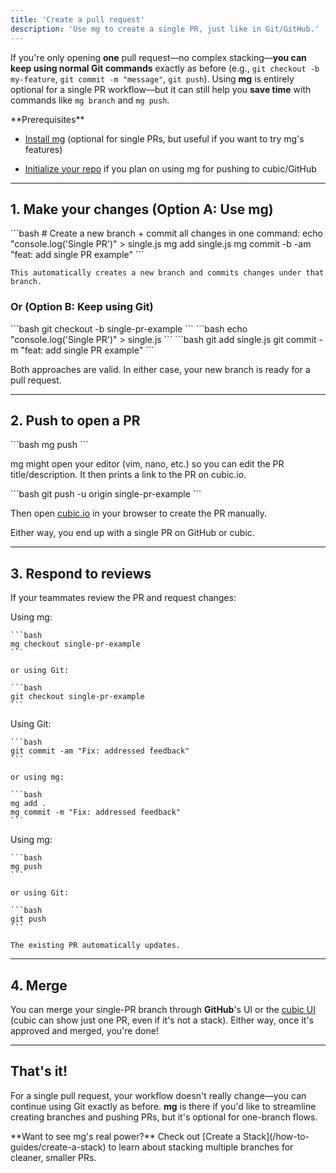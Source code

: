 ```yaml
---
title: 'Create a pull request'
description: 'Use mg to create a single PR, just like in Git/GitHub.'
---
```


If you're only opening **one** pull request—no complex stacking—**you can keep using normal Git commands** exactly as before (e.g., `git checkout -b my-feature`, `git commit -m "message"`, `git push`). Using **mg** is entirely optional for a single PR workflow—but it can still help you **save time** with commands like `mg branch` and `mg push`.

<Note>
  **Prerequisites**

- [Install mg](/installation) (optional for single PRs, but useful if you want to try mg's features)

- [Initialize your repo](/how-to-guides/initialize-in-repo) if you plan on using mg for pushing to cubic/GitHub
  </Note>

---

## 1. Make your changes (Option A: Use mg)

<Steps>
  <Step title="Create a new branch and commit in one command">
    ```bash
    # Create a new branch + commit all changes in one command: 
    echo "console.log('Single PR')" > single.js 
    mg add single.js 
    mg commit -b -am "feat: add single PR example" 
    ```

    This automatically creates a new branch and commits changes under that branch.

  </Step>
</Steps>

### Or (Option B: Keep using Git)

<Steps>
  <Step title="Create a branch">
    ```bash
    git checkout -b single-pr-example 
    ```
  </Step>

<Step title="Make changes">
  ```bash echo "console.log('Single PR')" > single.js ```
</Step>

  <Step title="Commit your changes">
    ```bash
    git add single.js 
    git commit -m "feat: add single PR example" 
    ```
  </Step>
</Steps>

Both approaches are valid. In either case, your new branch is ready for a pull request.

---

## 2. Push to open a PR

<Accordion title="Using mg">
  ```bash
  mg push 
  ```

mg might open your editor (vim, nano, etc.) so you can edit the PR title/description. It then prints a link to the PR on cubic.io.

</Accordion>

<Accordion title="Using Git">
  ```bash
  git push -u origin single-pr-example 
  ```

Then open [cubic.io](https://cubic.io) in your browser to create the PR manually.

</Accordion>

Either way, you end up with a single PR on GitHub or cubic.

---

## 3. Respond to reviews

If your teammates review the PR and request changes:

<Steps>
  <Step title="Check out your feature branch">
    Using mg:

    ```bash
    mg checkout single-pr-example
    ```

    or using Git:

    ```bash
    git checkout single-pr-example
    ```

  </Step>

  <Step title="Make and commit changes">
    Using Git:

    ```bash
    git commit -am "Fix: addressed feedback"
    ```

    or using mg:

    ```bash
    mg add .
    mg commit -m "Fix: addressed feedback"
    ```

  </Step>

  <Step title="Push changes">
    Using mg:

    ```bash
    mg push
    ```

    or using Git:

    ```bash
    git push
    ```

    The existing PR automatically updates.

  </Step>
</Steps>

---

## 4. Merge

You can merge your single-PR branch through **GitHub**'s UI or the [cubic UI](/how-to-guides/merge-your-stack) (cubic can show just one PR, even if it's not a stack). Either way, once it's approved and merged, you're done!

---

## That's it!

For a single pull request, your workflow doesn't really change—you can continue using Git exactly as before. **mg** is there if you'd like to streamline creating branches and pushing PRs, but it's optional for one-branch flows.

<Tip>
  **Want to see mg's real power?** Check out [Create a
  Stack](/how-to-guides/create-a-stack) to learn about stacking multiple
  branches for cleaner, smaller PRs.
</Tip>
